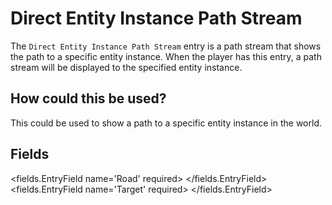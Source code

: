 
# Direct Entity Instance Path Stream

The `Direct Entity Instance Path Stream` entry is a path stream that shows the path to a specific entity instance.
When the player has this entry, a path stream will be displayed to the specified entity instance.

## How could this be used?
This could be used to show a path to a specific entity instance in the world.


## Fields

<fields.EntryField name='Road' required>
</fields.EntryField>
<fields.EntryField name='Target' required>
</fields.EntryField>
